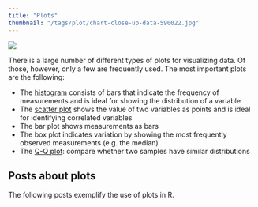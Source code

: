 ```yaml
---
title: "Plots"
thumbnail: "/tags/plot/chart-close-up-data-590022.jpg"
---
```

<img src="chart-close-up-data-590022.jpg">

There is a large number of different types of plots for visualizing data. Of those, however, only a few are frequently used. The most important plots are the following:

* The [histogram](/post/data-visualization/histogram/) consists of bars that indicate the frequency of measurements and is ideal for showing the distribution of a variable
* The [scatter plot](/post/data-visualization/scatterplot/) shows the value of two variables as points and is ideal for identifying correlated variables
* The bar plot shows measurements as bars
* The box plot indicates variation by showing the most frequently observed measurements (e.g. the median)
* The [Q-Q plot](/post/statistical_test/signed_wilcox_rank_test/): compare whether two samples have similar distributions

## Posts about plots

The following posts exemplify the use of plots in R.
